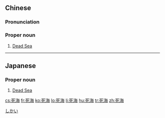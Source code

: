 ==Chinese==
{{zh-forms}}

===Pronunciation===
{{zh-pron
|m=Sǐhǎi
|c=sei2 hoi2
|h=pfs=Sí-hói
|cat=pn
}}

===Proper noun===
{{zh-proper noun}}

# [[Dead Sea]]

----

==Japanese==
{{ja-kanjitab|し|かい|yomi=on}}

===Proper noun===
{{ja-pos|proper|しかい}}

# [[Dead Sea]]

[[Category:ja:Lakes|しかい]]

[[cs:死海]]
[[fr:死海]]
[[ko:死海]]
[[lo:死海]]
[[li:死海]]
[[hu:死海]]
[[tr:死海]]
[[zh:死海]]